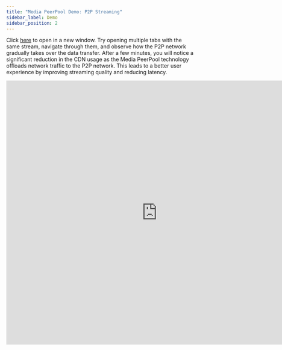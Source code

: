 ```yaml
---
title: "Media PeerPool Demo: P2P Streaming"
sidebar_label: Demo
sidebar_position: 2
---
```


Click <a href="https://mediaserver.express/v/UTu3r2Bm" target="_blank">here</a> to open in a new window.  Try opening multiple tabs with the same stream, navigate through them, and observe how the P2P network gradually takes over the data transfer. After a few minutes, you will notice a significant reduction in the CDN usage as the Media PeerPool technology offloads network traffic to the P2P network. This leads to a better user experience by improving streaming quality and reducing latency.

<iframe frameborder="0" src="https://mediaserver.express/v/UTu3r2Bm" width="800" height="700"></iframe>